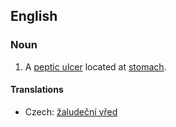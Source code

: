 ==English==
{{wikipedia}}
===Noun===
{{en-noun}}

# {{pathology}} A [[peptic ulcer]] located at [[stomach]].

====Translations====
{{trans-top|ulcer}}
*Czech: [[žaludeční vřed]] {{m}}
{{trans-mid}}
{{trans-bottom}}